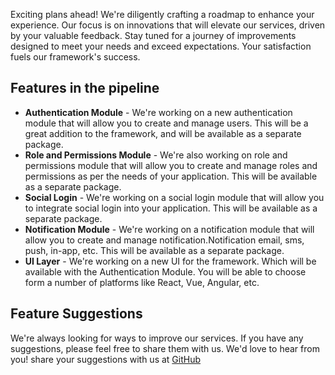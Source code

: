 
Exciting plans ahead! We're diligently crafting a roadmap to enhance your experience. Our focus is on innovations that will elevate our services, driven by your valuable feedback. Stay tuned for a journey of improvements designed to meet your needs and exceed expectations. Your satisfaction fuels our framework's success.

## Features in the pipeline

- **Authentication Module** - We're working on a new authentication module that will allow you to create and manage users. This will be a great addition to the framework, and will be available as a separate package.
- **Role and Permissions Module** - We're also working on role and permissions module that will allow you to create and manage roles and permissions as per the needs of your application. This will be available as a separate package.
- **Social Login** - We're working on a social login module that will allow you to integrate social login into your application. This will be available as a separate package.
- **Notification Module** - We're working on a notification module that will allow you to create and manage notification.Notification email, sms, push, in-app, etc. This will be available as a separate package.
- **UI Layer** - We're working on a new UI for the framework. Which will be available with the Authentication Module. You will be able to choose form a number of platforms like React, Vue, Angular, etc.


## Feature Suggestions

We're always looking for ways to improve our services. If you have any suggestions, please feel free to share them with us. We'd love to hear from you!
share your suggestions with us at [GitHub](
https://github.com/3rd-planet/framework-x/issues/new/choose)

<Support />

